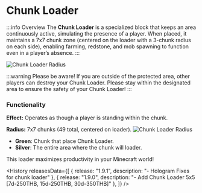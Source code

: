 
# Chunk Loader

:::info Overview
The **Chunk Loader** is a specialized block that keeps an area continuously active, simulating the presence of a player. When placed, it maintains a 7x7 chunk zone (centered on the loader with a 3-chunk radius on each side), enabling farming, redstone, and mob spawning to function even in a player’s absence.
:::


![Chunk Loader Radius](/img/doc/store/chunkLoader/chunkLoader_1.png)

:::warning
Please be aware! If you are outside of the protected area, other players can destroy your Chunk Loader. Please stay within the designated area to ensure the safety of your Chunk Loader!
:::

### Functionality

**Effect:** Operates as though a player is standing within the chunk.

**Radius:** 7x7 chunks (49 total, centered on loader).
![Chunk Loader Radius](/img/doc/store/chunkLoader/chunkLoaderRadius.png)
- <green>**Green**</green>: Chunk that place Chunk Loader.
- <silver>**Silver**</silver>: The entire area where the chunk will loader.

This loader maximizes productivity in your Minecraft world!

<History releasesData={[
    { release: "1.9.1", description: "- Hologram Fixes for chunk loader" },
    { release: "1.9.0", description: "- Add Chunk Loader 5x5 [7d-250THB, 15d-250THB, 30d-350THB]" },
  ]} />